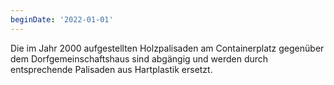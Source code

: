 ```yaml
---
beginDate: '2022-01-01'
---
```


Die im Jahr 2000 aufgestellten Holzpalisaden am Containerplatz gegenüber dem
Dorfgemeinschaftshaus sind abgängig und werden durch entsprechende Palisaden aus
Hartplastik ersetzt.
